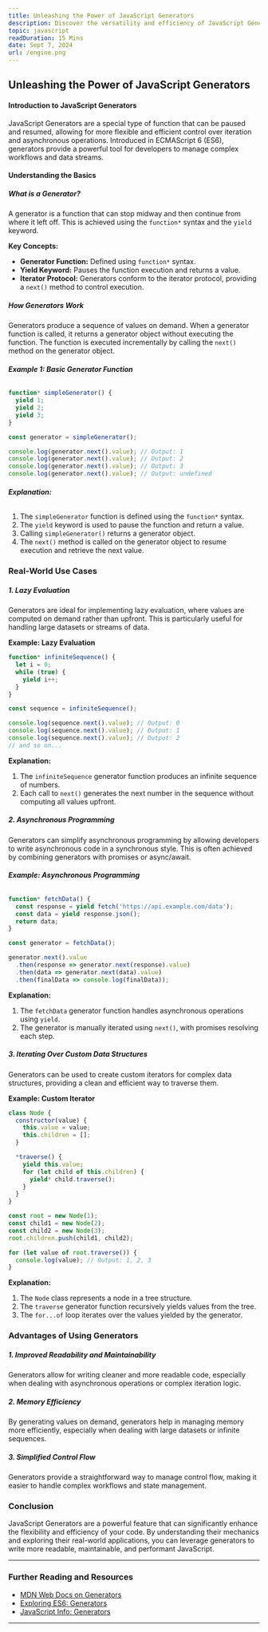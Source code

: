 ```yaml
---
title: Unleashing the Power of JavaScript Generators
description: Discover the versatility and efficiency of JavaScript Generators. Learn how they work, explore real-world applications.
topic: javascript
readDuration: 15 Mins
date: Sept 7, 2024
url: /engine.png
---
```


## **Unleashing the Power of JavaScript Generators**

#### **Introduction to JavaScript Generators**

JavaScript Generators are a special type of function that can be paused and resumed, allowing for more flexible and efficient control over iteration and asynchronous operations. Introduced in ECMAScript 6 (ES6), generators provide a powerful tool for developers to manage complex workflows and data streams.

#### **Understanding the Basics**

##### **What is a Generator?**

A generator is a function that can stop midway and then continue from where it left off. This is achieved using the `function*` syntax and the `yield` keyword.

**Key Concepts:**

- **Generator Function:** Defined using `function*` syntax.
- **Yield Keyword:** Pauses the function execution and returns a value.
- **Iterator Protocol:** Generators conform to the iterator protocol, providing a `next()` method to control execution.

##### **How Generators Work**

Generators produce a sequence of values on demand. When a generator function is called, it returns a generator object without executing the function. The function is executed incrementally by calling the `next()` method on the generator object.

###### **Example 1: Basic Generator Function**

```js
function* simpleGenerator() {
  yield 1;
  yield 2;
  yield 3;
}

const generator = simpleGenerator();

console.log(generator.next().value); // Output: 1
console.log(generator.next().value); // Output: 2
console.log(generator.next().value); // Output: 3
console.log(generator.next().value); // Output: undefined
```

###### **Explanation:**

1. The `simpleGenerator` function is defined using the `function*` syntax.
2. The `yield` keyword is used to pause the function and return a value.
3. Calling `simpleGenerator()` returns a generator object.
4. The `next()` method is called on the generator object to resume execution and retrieve the next value.

### **Real-World Use Cases**

##### **1. Lazy Evaluation**

Generators are ideal for implementing lazy evaluation, where values are computed on demand rather than upfront. This is particularly useful for handling large datasets or streams of data.

**Example: Lazy Evaluation**

```js
function* infiniteSequence() {
  let i = 0;
  while (true) {
    yield i++;
  }
}

const sequence = infiniteSequence();

console.log(sequence.next().value); // Output: 0
console.log(sequence.next().value); // Output: 1
console.log(sequence.next().value); // Output: 2
// and so on...
```

**Explanation:**

1. The `infiniteSequence` generator function produces an infinite sequence of numbers.
2. Each call to `next()` generates the next number in the sequence without computing all values upfront.

##### **2. Asynchronous Programming**

Generators can simplify asynchronous programming by allowing developers to write asynchronous code in a synchronous style. This is often achieved by combining generators with promises or async/await.

###### **Example: Asynchronous Programming**

```js
function* fetchData() {
  const response = yield fetch('https://api.example.com/data');
  const data = yield response.json();
  return data;
}

const generator = fetchData();

generator.next().value
  .then(response => generator.next(response).value)
  .then(data => generator.next(data).value)
  .then(finalData => console.log(finalData));
```

**Explanation:**

1. The `fetchData` generator function handles asynchronous operations using `yield`.
2. The generator is manually iterated using `next()`, with promises resolving each step.

##### **3. Iterating Over Custom Data Structures**

Generators can be used to create custom iterators for complex data structures, providing a clean and efficient way to traverse them.

**Example: Custom Iterator**

```js
class Node {
  constructor(value) {
    this.value = value;
    this.children = [];
  }

  *traverse() {
    yield this.value;
    for (let child of this.children) {
      yield* child.traverse();
    }
  }
}

const root = new Node(1);
const child1 = new Node(2);
const child2 = new Node(3);
root.children.push(child1, child2);

for (let value of root.traverse()) {
  console.log(value); // Output: 1, 2, 3
}
```

**Explanation:**

1. The `Node` class represents a node in a tree structure.
2. The `traverse` generator function recursively yields values from the tree.
3. The `for...of` loop iterates over the values yielded by the generator.

### **Advantages of Using Generators**

##### **1. Improved Readability and Maintainability**

Generators allow for writing cleaner and more readable code, especially when dealing with asynchronous operations or complex iteration logic.

##### **2. Memory Efficiency**

By generating values on demand, generators help in managing memory more efficiently, especially when dealing with large datasets or infinite sequences.

##### **3. Simplified Control Flow**

Generators provide a straightforward way to manage control flow, making it easier to handle complex workflows and state management.

### **Conclusion**

JavaScript Generators are a powerful feature that can significantly enhance the flexibility and efficiency of your code. By understanding their mechanics and exploring their real-world applications, you can leverage generators to write more readable, maintainable, and performant JavaScript.

---

### **Further Reading and Resources**

- [MDN Web Docs on Generators](https://developer.mozilla.org/en-US/docs/Web/JavaScript/Reference/Statements/function*)
- [Exploring ES6: Generators](https://exploringjs.com/es6/ch_generators.html)
- [JavaScript Info: Generators](https://javascript.info/generators)

---
